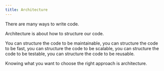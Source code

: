 ```yaml
---
title: Architecture
---
```


There are many ways to write code.

Architecture is about how to structure our code.

You can structure the code to be maintainable,
you can structure the code to be fast,
you can structure the code to be scalable,
you can structure the code to be testable,
you can structure the code to be reusable.

Knowing what you want to choose the right approach is architecture.

